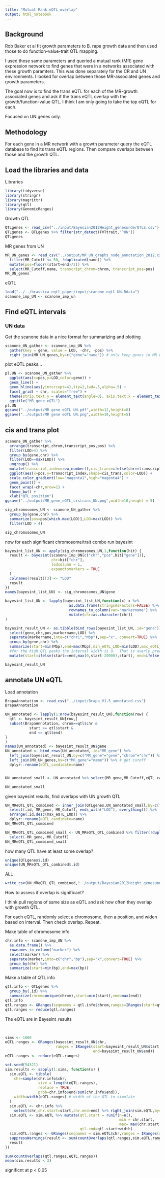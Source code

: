 ```yaml
---
title: "Mutual Rank eQTL overlap"
output: html_notebook
---
```


## Background

Rob Baker et al fit growth parameters to B. rapa growth data and then used those to do function-value-trait QTL mapping.

I used those same parameters and queried a mutual rank (MR) gene expression network to find genes that were in a networks associated with these growth paramters.  This was done separately for the CR and UN environments.  I looked for overlap between those MR-associated genes and growth parameters.

The goal now is to find the trans eQTL for each of the MR-growth associated genes and ask if the trans eQTL overlap with the growth/function-value QTL.  I think I am only going to take the top eQTL for each.

Focused on UN genes only.

## Methodology

For each gene in a MR network with a growth parameter query the eQTL database to find its trans eQTL regions.  Then compare overlaps between those and the growth QTL.

## Load the libraries and data

Libraries
```r
library(tidyverse)
library(stringr)
library(magrittr)
library(qtl)
library(GenomicRanges)
```

Growth QTL
```r
QTLgenes <- read_csv("../input/Bayesian2012Height_genesunderQTLS.csv")[,-1]
QTLgenes <- QTLgenes %>% filter(str_detect(FVTtrait,"^UN"))
QTLgenes
```

MR genes from UN
```r
MR_UN_genes <- read_csv("../output/MR_UN_graphs_node_annotation_2012.csv") %>%
  filter(MR_Cutoff <= 50, !duplicated(name)) %>%
  mutate(pos=floor((start+end)/2)) %>%
  select(MR_Cutoff,name, transcript_chrom=chrom, transcript_pos=pos)
MR_UN_genes
```

eQTL
```r
load("../../brassica_eqtl_paper/input/scanone-eqtl-UN.Rdata")
scanone_imp_UN <- scanone_imp_un
```

## Find eQTL intervals


### UN data

Get the scanone data in a nice format for summarizing and plotting
```r
scanone_UN_gather <- scanone_imp_UN %>%
  gather(key = gene, value = LOD, -chr, -pos) %>%
  right_join(MR_UN_genes,by=c("gene"="name")) # only keep genes in MR networks
```

plot eQTL peaks...
```r
pl.UN <- scanone_UN_gather %>%
  ggplot(aes(x=pos,y=LOD,color=gene)) +
  geom_line() +
  geom_hline(aes(yintercept=4),lty=2,lwd=.5,alpha=.5) +
  facet_grid( ~ chr, scales="free") +
  theme(strip.text.y = element_text(angle=0), axis.text.x = element_text(angle=90)) +
  ggtitle("MR gene eQTL")
pl.UN
ggsave("../output/MR gene eQTL UN.pdf",width=12,height=8)
ggsave("../output/MR gene eQTL UN.png",width=10,height=5)

```

## cis and trans plot

```r
scanone_UN_gather %>%
  arrange(transcript_chrom,transcript_pos,pos) %>%
  filter(LOD>4) %>%
  group_by(gene,chr) %>%
  filter(LOD==max(LOD)) %>%
  ungroup() %>%
  mutate(transcript_index=row_number(),cis_trans=ifelse(chr==transcript_chrom,"cis","trans")) %>%
  ggplot(aes(x=pos,y=transcript_index,shape=cis_trans,color=LOD)) +
  scale_color_gradient(low="magenta1",high="magenta4") +
  geom_point() +
  facet_wrap(~chr,nrow=1) +
  theme_bw() + 
  xlab("QTL position")
ggsave("../output/MR_gene_eQTL_cistrans_UN.png",width=10,height = 5)
```





```r
sig_chromosomes_UN <- scanone_UN_gather %>%
  group_by(gene,chr) %>%
  summarize(pos=pos[which.max(LOD)],LOD=max(LOD)) %>%
  filter(LOD > 4)

sig_chromosomes_UN
```

now for each significant chromosome/trait combo run bayesint

```r
bayesint_list_UN <- apply(sig_chromosomes_UN,1,function(hit) {
  result <- bayesint(scanone_imp_UN[c("chr","pos",hit["gene"])], 
                     chr=hit["chr"], 
                     lodcolumn = 1,
                     expandtomarkers = TRUE
  )
  colnames(result)[3] <- "LOD"
  result
})
names(bayesint_list_UN) <- sig_chromosomes_UN$gene

bayesint_list_UN <- lapply(bayesint_list_UN,function(x) x %>% 
                             as.data.frame(stringsAsFactors=FALSE) %>%
                             rownames_to_column(var="markername") %>%
                             mutate(chr=as.character(chr))
)
```

```r
bayesint_result_UN <- as.tibble(bind_rows(bayesint_list_UN,.id="gene")) %>% 
  select(gene,chr,pos,markername,LOD) %>%
  separate(markername,into=c("chr1","Mbp"),sep="x", convert=TRUE) %>%
  group_by(gene,chr) %>%
  summarize(start=min(Mbp),end=max(Mbp),min_eQTL_LOD=min(LOD),max_eQTL_LOD=max(LOD)) %>%
  #for the high QTL peaks the interval width is 0.  That is overly precise and need to widen those.
  mutate(start=ifelse(start==end,max(0,start-20000),start), end=ifelse(start==end,end+20000,end))

bayesint_result_UN
```

## annotate UN eQTL

Load annotation
```r
BrapaAnnotation <- read_csv("../input/Brapa_V1.5_annotated.csv")
BrapaAnnotation
```


```r
UN_annotated <- lapply(1:nrow(bayesint_result_UN),function(row) {
  qtl <- bayesint_result_UN[row,]
  subset(BrapaAnnotation, chrom==qtl$chr &
           start >= qtl$start &
           end <= qtl$end) 
}
)
names(UN_annotated) <- bayesint_result_UN$gene
UN_annotated <- bind_rows(UN_annotated,.id="MR_gene") %>%
  left_join(bayesint_result_UN,by=c("MR_gene"="gene","chrom"="chr")) %>% #get eQTL LOD
  left_join(MR_UN_genes,by=c("MR_gene"="name")) %>% # get cutoff
  dplyr::rename(eQTL_candidate=name)


UN_annotated_small <- UN_annotated %>% select(MR_gene,MR_Cutoff,eQTL_candidate,ends_with("LOD"))

UN_annotated_small
```

given bayesint results, find overlaps with UN growth QTL

```r
UN_MReQTL_QTL_combined <- inner_join(QTLgenes,UN_annotated_small,by=c("name"="eQTL_candidate")) %>%
  select(.id, MR_gene, MR_Cutoff, ends_with("LOD"), everything()) %>%
  arrange(.id,desc(max_eQTL_LOD)) %>%
  dplyr::rename(eQTL_candidate=name)
UN_MReQTL_QTL_combined

UN_MReQTL_QTL_combined_small <- UN_MReQTL_QTL_combined %>% filter(!duplicated(eQTL_candidate)) %>%
  select(-MR_gene,-MR_Cutoff) 
UN_MReQTL_QTL_combined_small
```

how many QTL have at least some overlap?
```r
unique(QTLgenes$.id)
unique(UN_MReQTL_QTL_combined$.id)
```

ALL

```r
write_csv(UN_MReQTL_QTL_combined,"../output/Bayesian2012Height_genesunderQTLS_MR_eQTL_UN_overlap.csv")
```

How to assess if overlap is significant?

I think pull regions of same size as eQTL and ask how often they overlap with growth QTL.

For each eQTL, randomly select a chromosome, then a position, and widen based on interval.  Then check overlap.  Repeat.

Make table of chromosome info
```r
chr.info <- scanone_imp_UN %>% 
  as.data.frame() %>%
  rownames_to_column("marker") %>%
  select(marker) %>%
  separate(marker,into=c("chr","bp"),sep="x",convert=TRUE) %>%
  group_by(chr) %>%
  summarize(start=min(bp),end=max(bp))
```

Make a table of QTL info

```r
qtl.info <- QTLgenes %>%
  group_by(.id) %>%
  summarize(chrom=unique(chrom),start=min(start),end=max(end))
qtl.info
qtl.ranges <- GRanges(seqnames = qtl.info$chrom,ranges=IRanges(start=qtl.info$start,end=qtl.info$end))
qtl.ranges <- reduce(qtl.ranges)
```


The eQTL are in Bayesint_results

\
```r
sims <- 1000
eQTL.ranges <- GRanges(bayesint_result_UN$chr,
                       ranges = IRanges(start=bayesint_result_UN$start,
                                        end=bayesint_result_UN$end))
eQTL.ranges <- reduce(eQTL.ranges)

set.seed(54321)
sim.results <- sapply(1:sims, function(s) {
  sim.eQTL <- tibble(
    chr=sample(chr.info$chr,
               size = length(eQTL.ranges),
               replace = TRUE,
               prob=chr.info$end/sum(chr.info$end)),
    width=width(eQTL.ranges) # width of the QTL to simulate
  )
  sim.eQTL <- chr.info %>% 
    select(chr,chr.start=start,chr.end=end) %>% right_join(sim.eQTL,by="chr") #need to get the chrom end so we can sample correctly
  sim.eQTL <- sim.eQTL %>% mutate(qtl.start = runif(n=n(),
                                                    min = chr.start,
                                                    max= max(chr.start,chr.end-width)),
                                  qtl.end=qtl.start+width)
  sim.eQTL.ranges <- GRanges(seqnames = sim.eQTL$chr,ranges = IRanges(start=sim.eQTL$qtl.start,end=sim.eQTL$qtl.end))
  suppressWarnings(result <- sum(countOverlaps(qtl.ranges,sim.eQTL.ranges)>0))
  result
})

```


```r
sum(countOverlaps(qtl.ranges,eQTL.ranges))
mean(sim.results < 3)
```

significnt at p < 0.05
